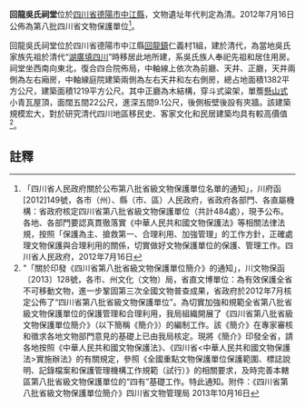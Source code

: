 {{msg:四川省文物保護單位
|名稱 = 回龍吳氏祠堂
|編號 = 147
|圖片 = 
|級別 = S8
|分類 = 
|時代 = [[清代|清代]]
|地点 = [[四川省|四川省]][[德陽市|德陽市]][[中江縣|中江縣]]
|坐標 =
|登錄 = 2012年7月16日
}}
'''回龍吳氏祠堂'''位於[[四川省|四川省]][[德陽市|德陽市]][[中江縣|中江縣]]，文物遺址年代判定為清。2012年7月16日公佈為第八批四川省文物保護單位<ref>「四川省人民政府關於公布第八批省級文物保護單位名單的通知」，川府函[2012]149號，各市（州）、縣（市、區）人民政府，省政府各部門、各直屬機構：省政府核定四川省第八批省級文物保護單位（共計484處），現予公布。各地、各部門要認真貫徹落實《中華人民共和國文物保護法》等相關法律法規，按照「保護為主、搶救第一、合理利用、加強管理」的工作方針，正確處理文物保護與合理利用的關係，切實做好文物保護單位的保護、管理工作。四川省人民政府，2012年7月16日</ref>。

回龍吳氏祠堂位於四川省德陽市中江縣[[回龍鎮|回龍鎮]]仁義村1組，建於清代，為當地吳氏家族先祖於清代“[[湖廣填四川|湖廣填四川]]”時移居此地所建，系吳氏族人奉祀先祖和居住用房。祠堂坐西南向東北，復合四合院佈局，中軸線上依次為前廳、天井、正廳，天井兩側為左右廂房，中軸線庭院建築兩側為左右天井和左右側房，總占地面積1382平方公尺，建築面積1219平方公尺。其中正廳為木結構，穿斗式粱架，單簷[[懸山式|懸山式]]小青瓦屋頂，面闊五間22公尺，進深五間9.1公尺，後側板壁後設有夾牆。該建築規模宏大，對於研究清代四川地區移民史、客家文化和民居建築均具有較高價值<ref>"「關於印發《四川省第八批省級文物保護單位簡介》的通知」，川文物保函〔2013〕128號，各市、州文化（文物）局，省直文博單位：為有效保護全省不可移動文物，進一步鞏固第三次全國文物普查成果，省政府於2012年7月核定公佈了“四川省第八批省級文物保護單位”。為切實加強和規範全省第八批省級文物保護單位的保護管理和合理利用，我局組織開展了《四川省第八批省級文物保護單位簡介》（以下簡稱《簡介》）的編制工作。該《簡介》在專家審核和徵求各地文物部門意見的基礎上已由我局核定。現將《簡介》印發全省，請各地按照《中華人民共和國文物保護法》、《四川省<中華人民共和國文物保護法>實施辦法》的有關規定，參照《全國重點文物保護單位保護範圍、標誌說明、記錄檔案和保護管理機構工作規範（試行）》的相關要求，及時完善本轄區第八批省級文物保護單位的“四有”基礎工作。特此通知。附件：《四川省第八批省級文物保護單位簡介》四川省文物管理局  2013年10月16日</ref>。
==註釋==
{{reflist}}